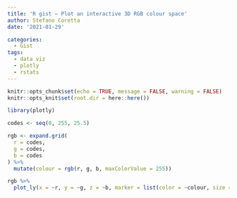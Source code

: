 ```yaml
---
title: 'R gist — Plot an interactive 3D RGB colour space'
author: Stefano Coretta
date: '2021-01-29'

categories:
  - Gist
tags:
  - data viz
  - plotly
  - rstats
---
```


```r
knitr::opts_chunk$set(echo = TRUE, message = FALSE, warning = FALSE)
knitr::opts_knit$set(root.dir = here::here())
```

```r
library(plotly)
```


```r
codes <- seq(0, 255, 25.5)

rgb <- expand.grid(
  r = codes,
  g = codes,
  b = codes
) %>%
  mutate(colour = rgb(r, g, b, maxColorValue = 255))
```

```r
rgb %>%
  plot_ly(x = ~r, y = ~g, z = ~b, marker = list(color = ~colour, size = 6))
```
